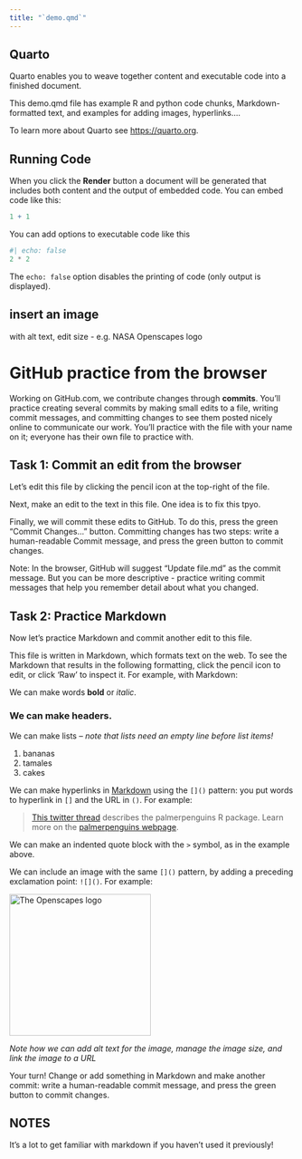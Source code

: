 ```yaml
---
title: "`demo.qmd`"
---
```


## Quarto

Quarto enables you to weave together content and executable code into a finished document. 

This demo.qmd file has example R and python code chunks, Markdown-formatted text, and examples for adding images, hyperlinks....

To learn more about Quarto see <https://quarto.org>.

## Running Code

When you click the **Render** button a document will be generated that includes both content and the output of embedded code. You can embed code like this:

```r
1 + 1
```

You can add options to executable code like this

```python
#| echo: false
2 * 2
```

The `echo: false` option disables the printing of code (only output is displayed).


## insert an image

with alt text, edit size - e.g. NASA Openscapes logo

# GitHub practice from the browser

Working on GitHub.com, we contribute changes through **commits**. You'll practice creating several commits by making small edits to a file, writing commit messages, and committing changes to see them posted nicely online to communicate our work. You'll practice with the file with your name on it; everyone has their own file to practice with.

## Task 1: Commit an edit from the browser

Let's edit this file by clicking the pencil icon at the top-right of the file.

Next, make an edit to the text in this file. One idea is to fix this tpyo.

Finally, we will commit these edits to GitHub. To do this, press the green "Commit Changes..." button. Committing changes has two steps: write a human-readable Commit message, and press the green button to commit changes.

Note: In the browser, GitHub will suggest "Update file.md" as the commit message. But you can be more descriptive - practice writing commit messages that help you remember detail about what you changed.

## Task 2: Practice Markdown

Now let's practice Markdown and commit another edit to this file.

This file is written in Markdown, which formats text on the web. To see the Markdown that results in the following formatting, click the pencil icon to edit, or click 'Raw' to inspect it. For example, with Markdown:

We can make words **bold** or *italic*.

### We can make headers.

We can make lists – *note that lists need an empty line before list items!*

1.  bananas
2.  tamales
3.  cakes

We can make hyperlinks in [Markdown](https://quarto.org/docs/authoring/markdown-basics.html) using the `[]()` pattern: you put words to hyperlink in `[]` and the URL in `()`. For example:

> [This twitter thread](https://twitter.com/allison_horst/status/1287772985630191617) describes the palmerpenguins R package. Learn more on the [palmerpenguins webpage](https://allisonhorst.github.io/palmerpenguins).

We can make an indented quote block with the `>` symbol, as in the example above.

We can include an image with the same `[]()` pattern, by adding a preceding exclamation point: `![]()`. For example:

[![The Openscapes logo](/images/openscapes_hex.png){fig-alt="Openscapes logo. A hexagonal shape with orange border, yellow background, the word openscapes in orange above a cartoon evoking a landscape of data plots" width="250"}](https://openscapes.org/)

*Note how we can add alt text for the image, manage the image size, and link the image to a URL* 

Your turn! Change or add something in Markdown and make another commit: write a human-readable commit message, and press the green button to commit changes.

## NOTES

It's a lot to get familiar with markdown if you haven't used it previously!
